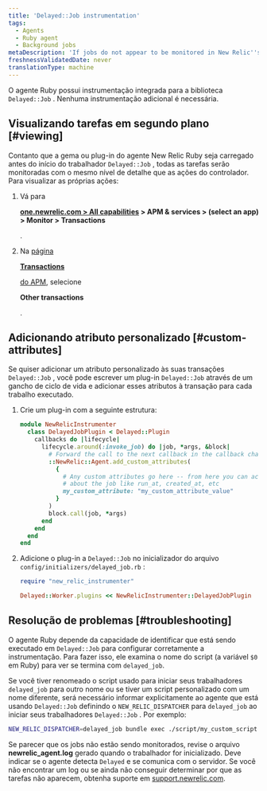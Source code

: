 ```yaml
---
title: 'Delayed::Job instrumentation'
tags:
  - Agents
  - Ruby agent
  - Background jobs
metaDescription: 'If jobs do not appear to be monitored in New Relic''s Delayed:Job library, review your Ruby agent''s log file.'
freshnessValidatedDate: never
translationType: machine
---
```


O agente Ruby possui instrumentação integrada para a biblioteca `Delayed::Job` . Nenhuma instrumentação adicional é necessária.

## Visualizando tarefas em segundo plano [#viewing]

Contanto que a gema ou plug-in do agente New Relic Ruby seja carregado antes do início do trabalhador `Delayed::Job` , todas as tarefas serão monitoradas com o mesmo nível de detalhe que as ações do controlador. Para visualizar as próprias ações:

1. Vá para

   <DoNotTranslate>**[one.newrelic.com > All capabilities](https://one.newrelic.com/all-capabilities) > APM & services > (select an app) > Monitor > Transactions**</DoNotTranslate>

   .

2. Na [página ](/docs/apm/applications-menu/monitoring/transactions-page)

   <DoNotTranslate>[**Transactions**](/docs/apm/applications-menu/monitoring/transactions-page)</DoNotTranslate>

   [ do APM](/docs/apm/applications-menu/monitoring/transactions-page), selecione

   <DoNotTranslate>**Other transactions**</DoNotTranslate>

   .

## Adicionando atributo personalizado [#custom-attributes]

Se quiser adicionar um atributo personalizado às suas transações `Delayed::Job` , você pode escrever um plug-in `Delayed::Job` através de um gancho de ciclo de vida e adicionar esses atributos à transação para cada trabalho executado.

1. Crie um plug-in com a seguinte estrutura:

   ```ruby
   module NewRelicInstrumenter
     class DelayedJobPlugin < Delayed::Plugin
       callbacks do |lifecycle|
         lifecycle.around(:invoke_job) do |job, *args, &block|
           # Forward the call to the next callback in the callback chain
           ::NewRelic::Agent.add_custom_attributes(
             {
               # Any custom attributes go here -- from here you can access info
               # about the job like run_at, created_at, etc
               my_custom_attribute: "my_custom_attribute_value"
             }
           )
           block.call(job, *args)
         end
       end
     end
   end
   ```

2. Adicione o plug-in a `Delayed::Job` no inicializador do arquivo `config/initializers/delayed_job.rb` :

   ```ruby
   require "new_relic_instrumenter"

   Delayed::Worker.plugins << NewRelicInstrumenter::DelayedJobPlugin
   ```

## Resolução de problemas [#troubleshooting]

O agente Ruby depende da capacidade de identificar que está sendo executado em `Delayed::Job` para configurar corretamente a instrumentação. Para fazer isso, ele examina o nome do script (a variável `$0` em Ruby) para ver se termina com `delayed_job`.

Se você tiver renomeado o script usado para iniciar seus trabalhadores `delayed_job` para outro nome ou se tiver um script personalizado com um nome diferente, será necessário informar explicitamente ao agente que está usando `Delayed::Job` definindo o `NEW_RELIC_DISPATCHER` para `delayed_job` ao iniciar seus trabalhadores `Delayed::Job` . Por exemplo:

```bash
NEW_RELIC_DISPATCHER=delayed_job bundle exec ./script/my_custom_script
```

Se parecer que os jobs não estão sendo monitorados, revise o arquivo <DoNotTranslate>**newrelic_agent.log**</DoNotTranslate> gerado quando o trabalhador for inicializado. Deve indicar se o agente detecta `Delayed` e se comunica com o servidor. Se você não encontrar um log ou se ainda não conseguir determinar por que as tarefas não aparecem, obtenha suporte em [support.newrelic.com](https://support.newrelic.com "O link abre em uma nova janela").